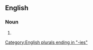 ==English==

===Noun===
{{head|en|noun form}}

# {{plural of|piety|lang=en}}

[[Category:English plurals ending in "-ies"]]